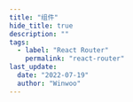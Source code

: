 ```yaml
---
title: "组件"
hide_title: true
description: ""
tags:
  - label: "React Router"
    permalink: "react-router"
last_update:
  date: "2022-07-19"
  author: "Winwoo"
---
```



<FeatureIcon src={reactrouter} title="组件" />
<LinkList
  data={[
    {
      title: "Link",
      link: "/docs/react/react-router/components/link",
      src: reactrouter,
    },
  ]}
/>
